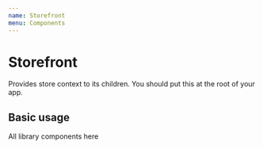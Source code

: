 ```yaml
---
name: Storefront
menu: Components
---
```



# Storefront

Provides store context to its children. You should put this at the root of your app.

<PropsTable of={Storefront} />

## Basic usage

<Playground>
  <Storefront>All library components here</Storefront>
</Playground>
